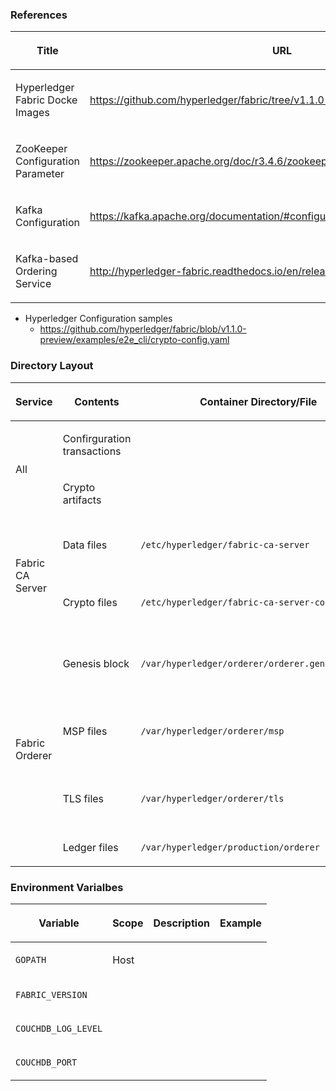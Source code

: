 

===References===

{| class="wikitable" style="margin-left:20px"
! Title
! URL
|-
| Hyperledger Fabric Docke Images
| https://github.com/hyperledger/fabric/tree/v1.1.0-preview/images
|-
| ZooKeeper Configuration Parameter
| https://zookeeper.apache.org/doc/r3.4.6/zookeeperAdmin.html#sc_configuration
|-
| Kafka Configuration
| https://kafka.apache.org/documentation/#configuration
|-
| Kafka-based Ordering Service
| http://hyperledger-fabric.readthedocs.io/en/release/kafka.html
|}

* Hyperledger Configuration samples
** https://github.com/hyperledger/fabric/blob/v1.1.0-preview/examples/e2e_cli/crypto-config.yaml


===Directory Layout===

{| class="wikitable" style="margin-left:20px"
! Service !! Contents !! Container Directory/File !! Host Directory/File !! Files !! Remarks
|-
| rowspan="2" | All
| Confirguration transactions
|
| <code>~/fabric/_version_/configtx</code>
|
| <code>configtxgen</code>
|-
| Crypto artifacts
|
| <code>~/fabric/_version_/crypto</code>
|
| <code>cryptogen</code>
|-
| rowspan="2" | Fabric CA Server
| Data files
| <code>/etc/hyperledger/fabric-ca-server</code>
| <code>~/fabric/_version_/service/_caName_/etc/hyperledger/fabric-ca-server</code>
| <code>fabric-ca-server-config.yaml</code>
|
|-
| Crypto files
| <code>/etc/hyperledger/fabric-ca-server-config</code>
| <code>~/fabric/_version_/crypto/peerOrganizations/_orgName_/ca</code>
| Key file, Certificate file
|
|-
| rowspan="4" | Fabric Orderer
| Genesis block
| <code>/var/hyperledger/orderer/orderer.genesis.block</code>
| <code>~/fabric/_version_/configtx/genesis.block</code>
|
| https://github.com/hyperledger/fabric/blob/v1.1.0-preview/examples/e2e_cli/base/docker-compose-base.yaml
|-
| MSP files
| <code>/var/hyperledger/orderer/msp</code>
| <code>~/fabric/_version_/crypto/ordererOrganizations/org0/orderers/_ordererName_/msp</code>
| Key files, Certificate files, CA certificates
| https://github.com/hyperledger/fabric/blob/v1.1.0-preview/examples/e2e_cli/base/docker-compose-base.yaml
|-
| TLS files
| <code>/var/hyperledger/orderer/tls</code>
| <code>~/fabric/_version_/crypto/ordererOrganizations/org0/orderers/_ordererName_/tls/</code>
|
| https://github.com/hyperledger/fabric/blob/v1.1.0-preview/examples/e2e_cli/base/docker-compose-base.yaml
|-
| Ledger files
| <code>/var/hyperledger/production/orderer</code>
| <code>~/fabric/_version_/service/_ordererName_/var/hyperledger/production/orderer</code>
|
|
|}

===Environment Varialbes===

{| class="wikitable" style="margin-left:20px"
! Variable !! Scope !! Description !! Example
|-
| <code>GOPATH</code>
| Host
|
|
|-
| <code>FABRIC_VERSION</code>
|
|
|
|-
| <code>COUCHDB_LOG_LEVEL</code>
|
|
|
|-
| <code>COUCHDB_PORT</code>
|
|
|
|}